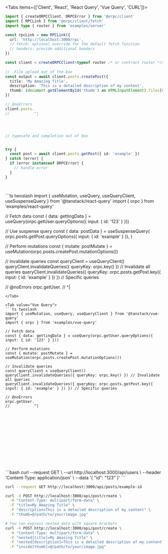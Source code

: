 <Tabs items={['Client', 'React', 'React Query', 'Vue Query', 'CURL']}>
<Tab value="Client">
```ts twoslash
import { createORPCClient, ORPCError } from '@orpc/client'
import { RPCLink } from '@orpc/client/fetch'
import type { router } from 'examples/server'

const rpcLink = new RPCLink({
  url: 'http://localhost:3000/rpc',
  // fetch: optional override for the default fetch function
  // headers: provide additional headers
})

const client = createORPCClient<typeof router /* or contract router */>(rpcLink)
 
//  File upload out of the box
const output = await client.posts.createPost({
  title: 'My Amazing Title',
  description: 'This is a detailed description of my content',
  thumb: (document.getElementById('thumb') as HTMLInputElement).files[0]!,
})

// @noErrors
client.posts.
//           ^|




// typesafe and completion out of box


try {
  const post = await client.posts.getPost({ id: 'example' })
} catch (error) {
  if (error instanceof ORPCError) {
    // handle error
  }
}




```
</Tab>

<Tab value="React Query">
```ts twoslash
import { useMutation, useQuery, useQueryClient, useSuspenseQuery } from '@tanstack/react-query'
import { orpc } from 'examples/react-query'

// Fetch data
const { data: gettingData } = useQuery(orpc.getUser.queryOptions({ input: { id: '123' } }))

// Use suspense query
const { data: postData } = useSuspenseQuery(
  orpc.posts.getPost.queryOptions({ input: { id: 'example' } }),
)

// Perform mutations
const { mutate: postMutate } = useMutation(orpc.posts.createPost.mutationOptions())

// Invalidate queries
const queryClient = useQueryClient()
queryClient.invalidateQueries({ queryKey: orpc.key() }) // Invalidate all queries
queryClient.invalidateQueries({ queryKey: orpc.posts.getPost.key({ input: { id: 'example' } }) }) // Specific queries

// @noErrors
orpc.getUser.
//           ^|











```
</Tab>

<Tab value="Vue Query">
```ts twoslash
import { useMutation, useQuery, useQueryClient } from '@tanstack/vue-query'
import { orpc } from 'examples/vue-query'

// Fetch data
const { data: gettingData } = useQuery(orpc.getUser.queryOptions({ input: { id: '123' } }))

// Perform mutations
const { mutate: postMutate } = useMutation(orpc.posts.createPost.mutationOptions())

// Invalidate queries
const queryClient = useQueryClient()
queryClient.invalidateQueries({ queryKey: orpc.key() }) // Invalidate all queries
queryClient.invalidateQueries({ queryKey: orpc.posts.getPost.key({ input: { id: 'example' } }) }) // Specific queries

// @noErrors
orpc.getUser.
//           ^|














```
</Tab>

<Tab value="CURL">
```bash
curl --request GET \
  --url http://localhost:3000/api/users \
  --header 'Content-Type: application/json' \
  --data '{
    "id": "123"
  }'
```

```bash
curl --request GET http://localhost:3000/api/posts/example-id 
```

```bash
curl -X POST http://localhost:3000/api/post/create \
  -H "Content-Type: multipart/form-data" \
  -F "title=My Amazing Title" \
  -F "description=This is a detailed description of my content" \
  -F "thumb=@/path/to/your/image.jpg"
```

```bash
# You can express nested data with square brackets
curl -X POST http://localhost:3000/api/post/create \
  -H "Content-Type: multipart/form-data" \
  -F "nested[title]=My Amazing Title" \
  -F "nested[description]=This is a detailed description of my content" \
  -F "inside[thumb]=@/path/to/your/image.jpg"
```
</Tab>
</Tabs>
